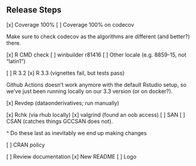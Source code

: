 ## Release Steps

[x] Coverage 100%
[ ] Coverage 100% on codecov

Make sure to check codecov as the algorithms are different (and better?) there.

[x] R CMD check
[ ] winbuilder    r81416
[ ] Other locale (e.g. 8859-15, not "latin1")

[ ] R 3.2
[x] R 3.3 (vignettes fail, but tests pass)

Github Actions doesn't work anymore with the default Rstudio setup, so we've
just been running locally on our 3.3 version (or on docker?).

[x] Revdep (dataonderivatives; run manually)

[x] Rchk      (via rhub locally)
[x] valgrind  (found an oob access)
[ ] SAN
[ ] CSAN (catches things GCCSAN does not).

^ Do these last as inevitably we end up making changes

[ ] CRAN policy

[ ] Review documentation
[x] New README
[ ] Logo


